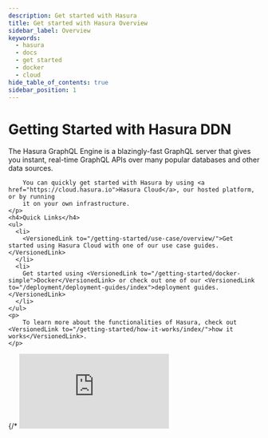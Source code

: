 ```yaml
---
description: Get started with Hasura
title: Get started with Hasura Overview
sidebar_label: Overview
keywords:
  - hasura
  - docs
  - get started
  - docker
  - cloud
hide_table_of_contents: true
sidebar_position: 1
---
```



# <Basics /> Getting Started with Hasura DDN

<div className="overview-header">
  <div className="overview-text">
    <p>
        The Hasura GraphQL Engine is a blazingly-fast GraphQL server that gives you instant, real-time GraphQL APIs over many popular databases and other data sources.
        
        
        You can quickly get started with Hasura by using <a href="https://cloud.hasura.io">Hasura Cloud</a>, our hosted platform, or by running 
        it on your own infrastructure.
    </p>
    <h4>Quick Links</h4>
    <ul>
      <li>
        <VersionedLink to="/getting-started/use-case/overview/">Get started using Hasura Cloud with one of our use case guides.</VersionedLink>
      </li>
      <li>
        Get started using <VersionedLink to="/getting-started/docker-simple">Docker</VersionedLink> or check out one of our <VersionedLink to="/deployment/deployment-guides/index">deployment guides.</VersionedLink>
      </li>
    </ul>
    <p>
        To learn more about the functionalities of Hasura, check out <VersionedLink to="/getting-started/how-it-works/index/">how it works</VersionedLink>.
    </p>

  </div>
 {/* <iframe
        src="https://www.youtube.com/embed/XDGw-uQKTOc"
        frameBorder="0"
        allow="accelerometer; autoplay; encrypted-media; gyroscope; picture-in-picture"
        allowFullScreen
      /> */}
</div>

